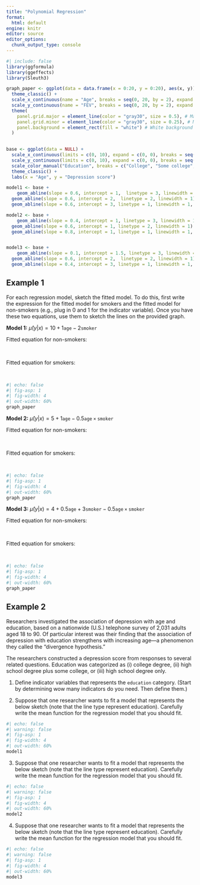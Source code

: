 ```yaml
---
title: "Polynomial Regression"
format: 
  html: default
engine: knitr
editor: source
editor_options: 
  chunk_output_type: console
---
```


```r
#| include: false
library(ggformula)
library(ggeffects)
library(Sleuth3)

graph_paper <- ggplot(data = data.frame(x = 0:20, y = 0:20), aes(x, y)) +
  theme_classic() +
  scale_x_continuous(name = "Age", breaks = seq(0, 20, by = 2), expand = c(0, 0)) +
  scale_y_continuous(name = "FEV", breaks = seq(0, 20, by = 2), expand = c(0, 0)) +
  theme(  
    panel.grid.major = element_line(color = "gray30", size = 0.5), # Major grid lines
    panel.grid.minor = element_line(color = "gray30", size = 0.25), # Minor grid lines
    panel.background = element_rect(fill = "white") # White background
  )
  

base <- ggplot(data = NULL) +
  scale_x_continuous(limits = c(0, 10), expand = c(0, 0), breaks = seq(0, 10, by = 2)) +
  scale_y_continuous(limits = c(0, 10), expand = c(0, 0), breaks = seq(0, 10, by = 2)) +
  scale_color_manual("Education", breaks = c("College", "Some college", "HS")) +
  theme_classic() +
  labs(x = "Age", y = "Depression score")

model1 <- base + 
    geom_abline(slope = 0.6, intercept = 1,  linetype = 3, linewidth = 1) +
  geom_abline(slope = 0.6, intercept = 2,  linetype = 2, linewidth = 1) +
  geom_abline(slope = 0.6, intercept = 3, linetype = 1, linewidth = 1, linewidth = 1) 

model2 <- base + 
    geom_abline(slope = 0.4, intercept = 1, linetype = 3, linewidth = 1) +
  geom_abline(slope = 0.6, intercept = 1, linetype = 2, linewidth = 1) +
  geom_abline(slope = 0.8, intercept = 1, linetype = 1, linewidth = 1, linewidth = 1) 


model3 <- base + 
    geom_abline(slope = 0.1, intercept = 1.5, linetype = 3, linewidth = 1) +
  geom_abline(slope = 0.6, intercept = 2,  linetype = 2, linewidth = 1) +
  geom_abline(slope = 0.4, intercept = 3, linetype = 1, linewidth = 1, linewidth = 1) 

```


## Example 1

For each regression model, sketch the fitted model. To do this, first write the expression for the fitted model for smokers and the fitted model for non-smokers (e.g., plug in 0 and 1 for the indicator variable). Once you have these two equations, use them to sketch the lines on the provided graph.


**Model 1:** $\widehat{\mu}(y|x) = 10 +  1 \mathtt{age} -2 \mathtt{smoker}$

Fitted equation for non-smokers:

<br>

Fitted equation for smokers:

<br>

```r
#| echo: false
#| fig-asp: 1
#| fig-width: 4
#| out-width: 60%
graph_paper
```



**Model 2:** $\widehat{\mu}(y|x) = 5 +  1 \mathtt{age} -0.5 \mathtt{age \times smoker}$

Fitted equation for non-smokers:

<br>

Fitted equation for smokers:

<br>


```r
#| echo: false
#| fig-asp: 1
#| fig-width: 4
#| out-width: 60%
graph_paper
```


**Model 3:** $\widehat{\mu}(y|x) = 4  +  0.5 \mathtt{age} + 3\mathtt{smoker} -0.5 \mathtt{age \times smoker}$

Fitted equation for non-smokers:

<br>

Fitted equation for smokers:

<br>

```r
#| echo: false
#| fig-asp: 1
#| fig-width: 4
#| out-width: 60%
graph_paper
```



## Example 2


Researchers investigated the association of depression with age and education, based on a nationwide (U.S.) telephone survey of 2,031 adults aged 18 to 90. Of particular interest was their finding that the association of depression with education strengthens with increasing age---a phenomenon they called the "divergence hypothesis."

The researchers constructed a depression score from responses to several related questions. Education was categorized as (i) college degree, (ii) high school degree plus some college, or (iii) high school degree only. 


1. Define indicator variables that represents the `education` category. (Start by determining wow many indicators do you need. Then define them.)


2. Suppose that one researcher wants to fit a model that represents the below sketch (note that the line type represent education). Carefully write the mean function for the regression model that you should fit.

```r
#| echo: false
#| warning: false
#| fig-asp: 1
#| fig-width: 4
#| out-width: 60%
model1
```


3. Suppose that one researcher wants to fit a model that represents the below sketch  (note that the line type represent education). Carefully write the mean function for the regression model that you should fit.

```r
#| echo: false
#| warning: false
#| fig-asp: 1
#| fig-width: 4
#| out-width: 60%
model2
```



4. Suppose that one researcher wants to fit a model that represents the below sketch  (note that the line type represent education). Carefully write the mean function for the regression model that you should fit.

```r
#| echo: false
#| warning: false
#| fig-asp: 1
#| fig-width: 4
#| out-width: 60%
model3
```
